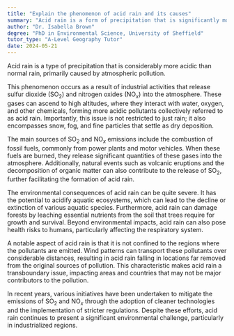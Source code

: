 ```yaml
---
title: "Explain the phenomenon of acid rain and its causes"
summary: "Acid rain is a form of precipitation that is significantly more acidic than normal, caused by atmospheric pollution."
author: "Dr. Isabella Brown"
degree: "PhD in Environmental Science, University of Sheffield"
tutor_type: "A-Level Geography Tutor"
date: 2024-05-21
---
```


Acid rain is a type of precipitation that is considerably more acidic than normal rain, primarily caused by atmospheric pollution.

This phenomenon occurs as a result of industrial activities that release sulfur dioxide ($\text{SO}_2$) and nitrogen oxides ($\text{NO}_x$) into the atmosphere. These gases can ascend to high altitudes, where they interact with water, oxygen, and other chemicals, forming more acidic pollutants collectively referred to as acid rain. Importantly, this issue is not restricted to just rain; it also encompasses snow, fog, and fine particles that settle as dry deposition.

The main sources of $\text{SO}_2$ and $\text{NO}_x$ emissions include the combustion of fossil fuels, commonly from power plants and motor vehicles. When these fuels are burned, they release significant quantities of these gases into the atmosphere. Additionally, natural events such as volcanic eruptions and the decomposition of organic matter can also contribute to the release of $\text{SO}_2$, further facilitating the formation of acid rain.

The environmental consequences of acid rain can be quite severe. It has the potential to acidify aquatic ecosystems, which can lead to the decline or extinction of various aquatic species. Furthermore, acid rain can damage forests by leaching essential nutrients from the soil that trees require for growth and survival. Beyond environmental impacts, acid rain can also pose health risks to humans, particularly affecting the respiratory system.

A notable aspect of acid rain is that it is not confined to the regions where the pollutants are emitted. Wind patterns can transport these pollutants over considerable distances, resulting in acid rain falling in locations far removed from the original sources of pollution. This characteristic makes acid rain a transboundary issue, impacting areas and countries that may not be major contributors to the pollution.

In recent years, various initiatives have been undertaken to mitigate the emissions of $\text{SO}_2$ and $\text{NO}_x$ through the adoption of cleaner technologies and the implementation of stricter regulations. Despite these efforts, acid rain continues to present a significant environmental challenge, particularly in industrialized regions.
    